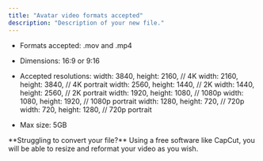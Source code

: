 ```yaml
---
title: "Avatar video formats accepted"
description: "Description of your new file."
---
```


* Formats accepted: .mov and .mp4

* Dimensions: 16:9 or 9:16&#x20;

* Accepted resolutions:&#x20;
  width: 3840, height: 2160, // 4K
  width: 2160, height: 3840, // 4K portrait
  width: 2560, height: 1440, // 2K
  width: 1440, height: 2560, // 2K portrait
  width: 1920, height: 1080, // 1080p
  width: 1080, height: 1920, // 1080p portrait
  width: 1280, height: 720, // 720p
  width: 720, height: 1280, // 720p portrait

* Max size: 5GB

<Info>
  **Struggling to convert your file?**&#x20;
  Using a free software like CapCut, you will be able to resize and reformat your video as you wish.&#x20;
</Info>